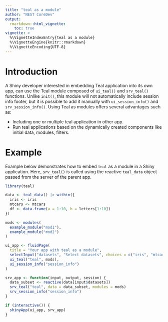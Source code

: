```yaml
---
title: "teal as a module"
author: "NEST CoreDev"
output: 
  rmarkdown::html_vignette:
    toc: true
vignette: >
  %\VignetteIndexEntry{teal as a module}
  %\VignetteEngine{knitr::rmarkdown}
  %\VignetteEncoding{UTF-8}
---
```


# Introduction

A Shiny developer interested in embedding Teal application into its own app, can use the Teal module composed of `ui_teal()` and `srv_teal()` functions. 
Unlike `init()`, this module will not automatically include session info footer, but it is possible to add it manually with `ui_session_info()` and `srv_session_info()`.
Using Teal as modules offers several advantages such as:

- Including one or multiple teal application in other app.
- Run teal applications based on the dynamically created components like initial data, modules, filters.

# Example

Example below demonstrates how to embed `teal` as a module in a Shiny application. 
Here, `srv_teal()` is called using the reactive `teal_data` object passed from the server of the parent app.

```r
library(teal)

data <- teal_data() |> within({
  iris <- iris
  mtcars <- mtcars
  df <- data.frame(a = 1:10, b = letters[1:10])
})

mods <- modules(
  example_module("mod1"),
  example_module("mod2")
)

ui_app <- fluidPage(
  title = "Your app with teal as a module",
  selectInput("datasets", "Select datasets", choices = c("iris", "mtcars", "df"), selected = "iris", multiple = TRUE),
  ui_teal("teal", mods),
  ui_session_info("session_info")
)

srv_app <- function(input, output, session) {
  data_subset <- reactive(data[input$datasets])
  srv_teal("teal", data = data_subset, modules = mods)
  srv_session_info("session_info")
}

if (interactive()) {
  shinyApp(ui_app, srv_app)
}
```
